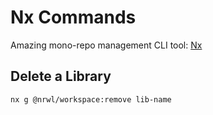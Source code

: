 # Nx Commands

Amazing mono-repo management CLI tool: [Nx](https://nx.dev)

## Delete a Library

```bash
nx g @nrwl/workspace:remove lib-name
```
